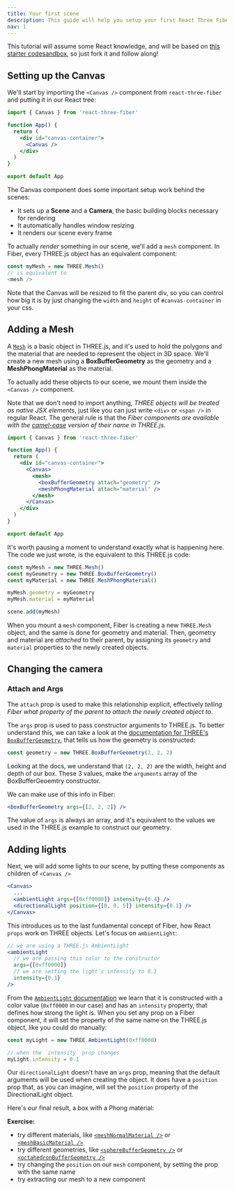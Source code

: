 ```yaml
---
title: Your first scene
description: This guide will help you setup your first React Three Fiber scene and introduce you to its core concepts.
nav: 1
---
```


This tutorial will assume some React knowledge, and will be based on [this starter codesandbox](), so just fork it and follow along!

## Setting up the Canvas

We'll start by importing the `<Canvas />` component from `react-three-fiber` and putting it in our React tree:

```jsx
import { Canvas } from 'react-three-fiber'

function App() {
  return (
    <div id="canvas-container">
      <Canvas />
    </div>
  )
}

export default App
```

The Canvas component does some important setup work behind the scenes:

- It sets up a **Scene** and a **Camera**, the basic building blocks necessary for rendering
- It automatically handles window resizing
- It renders our scene every frame

To actually _render_ something in our scene, we'll add a `mesh` component. In Fiber, every THREE.js object has an equivalent component:

```js
const myMesh = new THREE.Mesh()
// is equivalent to
<mesh />
```

Note that the Canvas will be resized to fit the parent div, so you can control how big it is by just changing the `width` and `height` of `#canvas-container` in your css.

## Adding a Mesh

A [`Mesh`](https://threejs.org/docs/#api/en/objects/Mesh) is a basic object in THREE.js, and it's used to hold the polygons and the material that are needed to represent the object in 3D space.
We'll create a new mesh using a **BoxBufferGeometry** as the geometry and a **MeshPhongMaterial** as the material.

To actually add these objects to our scene, we mount them inside the `<Canvas />` component.

Note that we don't need to import anything, _THREE objects will be treated as native JSX elements_, just like you can just write `<div>` or `<span />` in regular React.
The general rule is that the _Fiber components are available with the [camel-case](https://en.wikipedia.org/wiki/Camel_case) version of their name in THREE.js_.

```jsx
import { Canvas } from 'react-three-fiber'

function App() {
  return (
    <div id="canvas-container">
      <Canvas>
        <mesh>
          <boxBufferGeometry attach="geometry" />
          <meshPhongMaterial attach="material" />
        </mesh>
      </Canvas>
    </div>
  )
}

export default App
```

It's worth pausing a moment to understand exactly what is happening here. The code we just wrote, is the equivalent to this THREE.js code:

```jsx
const myMesh = new THREE.Mesh()
const myGeometry = new THREE.BoxBufferGeometry()
const myMaterial = new THREE.MeshPhongMaterial()

myMesh.geometry = myGeometry
myMesh.material = myMaterial

scene.add(myMesh)
```

When you mount a `mesh` component, Fiber is creating a new `THREE.Mesh` object, and the same is done for geometry and material.
Then, geometry and material are _attached_ to their parent, by assigning its `geometry` and `material` properties to the newly created objects.

## Changing the camera

### Attach and Args

The `attach` prop is used to make this relationship explicit, effectively _telling Fiber what property of the parent to attach the newly created object to_.

The `args` prop is used to pass constructor arguments to THREE.js.
To better understand this, we can take a look at the [documentation for THREE's `BoxBufferGeometry`](https://threejs.org/docs/#api/en/geometries/BoxBufferGeometry), that tells us how the geometry is constructed:

```js
const geometry = new THREE.BoxBufferGeometry(2, 2, 2)
```

Looking at the docs, we understand that `(2, 2, 2)` are the width, height and depth of our box. These 3 values, make the `arguments` array of the BoxBufferGeoemtry constructor.

We can make use of this info in Fiber:

```jsx
<boxBufferGeometry args={[2, 2, 2]} />
```

The value of `args` is always an array, and it's equivalent to the values we used in the THREE.js example to construct our geometry.

## Adding lights

Next, we will add some lights to our scene, by putting these components as children of `<Canvas />`

```jsx
<Canvas>
  ...
  <ambientLight args={[0xff0000]} intensity={0.4} />
  <directionalLight position={[0, 0, 5]} intensity={0.1} />
</Canvas>
```

This introduces us to the last fundamental concept of Fiber, how React `props` work on THREE objects. Let's focus on `ambientLight`:

```jsx
// we are using a THREE.js AmbientLight
<ambientLight
  // we are passing this color to the constructor
  args={[0xff0000]}
  // we are setting the light's intensity to 0.1
  intensity={0.1}
/>
```

From the [`AmbientLight` documentation](https://threejs.org/docs/#api/en/lights/AmbientLight) we learn that it is constructed with a color value (`0xff0000` in our case) and has an `intensity` property, that defines how strong the light is.
When you set any prop on a Fiber component, it will set the property of the same name on the THREE.js object, like you could do manually:

```jsx
const myLight = new THREE.AmbientLight(0xff0000)

// when the `intensity` prop changes
myLight.intensity = 0.1
```

Our `directionalLight` doesn't have an `args` prop, meaning that the default arguments will be used when creating the object. It does have a `position` prop that, as you can imagine, will set the `position` property of the DirectionalLight object.

Here's our final result, a box with a Phong material:

<Codesandbox id="12q81" />

**Exercise:**

- try different materials, like [`<meshNormalMaterial />`](https://threejs.org/docs/#api/en/materials/MeshNormalMaterial) or [`<meshBasicMaterial />`](https://threejs.org/docs/#api/en/materials/MeshBasicMaterial)
- try different geometries, like [`<sphereBufferGeometry />`](https://threejs.org/docs/#api/en/geometries/SphereBufferGeometry) or [`<octahedronBufferGeometry />`](https://threejs.org/docs/#api/en/geometries/OctahedronBufferGeometry)
- try changing the `position` on our `mesh` component, by setting the prop with the same name
- try extracting our mesh to a new component

<!--
Every scene starts with the `<Canvas />` component, which we can import from `react-three-fiber`:


In the example above, we can start getting familiar with some of the **basic concepts** of React Three Fiber:

1. We set a **camera** prop for the `<Canvas />` component. This is the initial position of Fiber's default **PerspectiveCamera** - which would otherwise be at `[0, 0, 5]`

2. We added a `<color />` component with `args` and `attach` props. This means that a new `THREE.Color` object will be created and set as the `background` property of the main `scene`.

```jsx
const color = new THREE.Color('black') // args is the arguments array, passed to the constructor
scene.background = color // set the property on a three.js object parent[attach] = object
```

3. We added a `<mesh />` component with a `<boxBufferGeometry />` child. Any component with `geometry` or `material` in its name, will automatically attach to the corresponding property of its parent:

```js
const myMesh = new THREE.Mesh() // <mesh />
const myGeometry = new THREE.BoxBufferGeometry() // <boxBufferGeometry />

myMesh.geometry = myGeometry // set the `geometry` property on our mesh
```

The `Canvas` will fill its parent element (try changing the width and height of `.App` in
`src/styles.css`)

**React Three Fiber can render any object from three.js**, using these simple rules:

- components will be camel-case, so `THREE.Mesh` will be `<mesh />` and `THREE.BoxBufferGeometry` will be `<boxBufferGeometry />`
- constructor arguments will be passed via the `args` prop, so `new THREE.Color("red")` will become `<color args={["red"]} />`

This gives you an initial idea of how React Three Fiber will work, but let's dive deeper!

## Meshes, Geometries and Materials

In the previous example, we created a `<mesh />` component with a `<boxBufferGeometry />` child.

This is equivalent to creating those objects in three.js, putting them together and adding them to the scene:

```js
const mesh = new THREE.Mesh()
const geometry = new THREE.BoxBufferGeometry()

mesh.geometry = geometry
scene.add(mesh)
```

We can add materials in the same way, let's say we want to use [`THREE.MeshNormalMaterial`](), we will have to use a camel-case version of the name, in this case `<meshPhysicalMaterial />`:

<Codesandbox id="cvxpd" />

**Exercise:**

- try different materials, like [`<meshPhongMaterial />`](https://threejs.org/docs/#api/en/materials/MeshPhongMaterial) or [`<meshBasicMaterial />`](https://threejs.org/docs/#api/en/materials/MeshBasicMaterial)
- try different geometries, like [`<sphereBufferGeometry />`](https://threejs.org/docs/#api/en/geometries/SphereBufferGeometry) or [`<octahedronBufferGeometry />`](https://threejs.org/docs/#api/en/geometries/OctahedronBufferGeometry)

## Loading Textures

We will now add a simple [`texture`](https://threejs.org/docs/index.html#api/en/textures/Texture) to our box, to make it look less boring!

This example will introduce you to the concept of three's **Loaders**, Fiber's [**useLoader**](/api/useloader) hook and a sprinkle of React's **Suspense**.

<Codesandbox id="xxrlt" />

Let's take a closer look:

- we moved our box _mesh_ to its own component, since **React Three Fiber Hooks** can only be used inside `<Canvas />` children.
- we imported the `useLoader` hook from Fiber.
  _useLoader_ expects at least two arguments, the first being a three.js `Loader` constructor, and the second being the url of the resource you want to load
  ```jsx
  useLoader(THREE.TextureLoader, url)
  ```
- we wrapped our `<MyBox />` component with a React Suspense block.

  ```jsx
  <React.Suspense fallback={null}>
    <MyBox />
  </React.Suspense>
  ```

  By doing this, we tell React that our component should not be rendered until our texture is finished loading, and that instead we want to render whatever element is passed to `fallback`.
  We will be just using `null` for now, but we will build something nicer later!

  <Callout>
    React Suspense is a big topic, we will get back to it later, but if you want to learn more, you
    should read this page.
  </Callout>

- Finally, we assign our newly loaded texture to the `map` property of `MeshBasicMaterial`

**Exercise:**

- try scaling the texture and changing its wrapping modes:

```jsx
// texture is scaled down to repeat twice
myTexture.repeat.set(2, 2)
// texture will now repeat both horizontally and vertically
myTexture.wrapS = myTexture.wrapT = THREE.RepeatWrapping
```

You can just add these lines right after assigning `myTexture` (line 10).

We can also simplify our texture loading by using drei's
[`useTexture`](https://github.com/pmndrs/drei#usetexture)

## Loading 3D Models

Boxes are boring, we all know that. Let's load a `gltf` file, and get introduced to the React Three Fiber ecosystem:

We will add a new dependency to our project, [`@react-three/drei`](https://github.com/pmndrs/drei).
Drei is a collection of useful helpers and abstractions for Fiber, and we will use a few of its components to improve our example.

<Codesandbox id="kmdi5" />

- we put our files in `public/model`, so that our resource will be served by the web server
- we load our model with drei's [`useGLTF`](https://github.com/pmndrs/drei#usetexture). Here's what's happening, in detail:
  - Suspense is triggered by `useGLTF`, so our component will not render until it's done loading
  - The `.gltf` file is fetched
  - All the related files (binaries and images) are fetched
  - Suspense is resolved and our component can now finally render
- we destructure nodes (the model's objects) and materials and assign them to a mesh's geometry and material

BONUS: we can add [OrbitControls](https://threejs.org/docs/index.html#examples/en/controls/OrbitControls)
by using drei's `<OrbitControls />` component - try dragging and scrolling in the scene

Phew, that's a lot to unpack. We will make this process easier later, when we'll introduce the [**gltfjsx**](https://github.com/pmndrs/gltfjsx) utility.

**Exercise:**

- try console logging the result of `useGLTF`, to see just what's returned from the hook
- try to load a `.glb` file - you can find some free-to-use files here https://github.com/KhronosGroup/glTF-Sample-Models/

## Moving to components

We will now refactor our previous example to better use React's strong suite, components!

<Codesandbox id="wudry" />

In the example, we created a new `MyBox` component that will render a new `mesh`, and we reuse it twice, with different `position` and `color` props. -->
